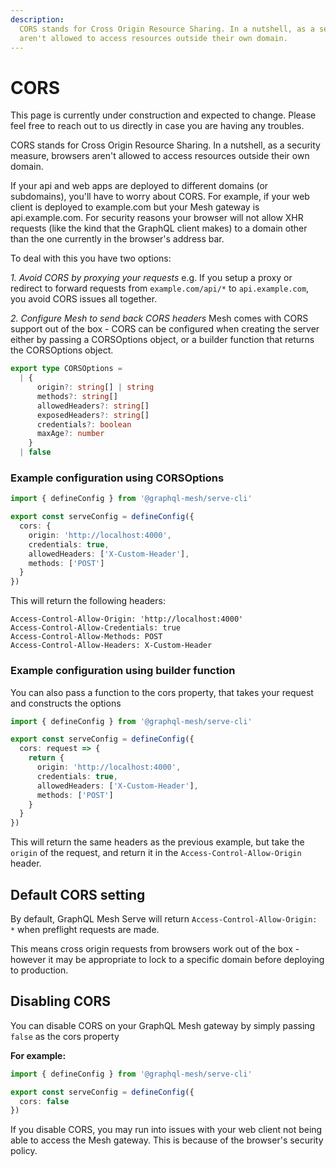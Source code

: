```yaml
---
description:
  CORS stands for Cross Origin Resource Sharing. In a nutshell, as a security measure, browsers
  aren't allowed to access resources outside their own domain.
---
```



# CORS

<Callout>
  This page is currently under construction and expected to change. Please feel free to reach out to
  us directly in case you are having any troubles.
</Callout>

CORS stands for Cross Origin Resource Sharing. In a nutshell, as a security measure, browsers aren't
allowed to access resources outside their own domain.

If your api and web apps are deployed to different domains (or subdomains), you'll have to worry
about CORS. For example, if your web client is deployed to example.com but your Mesh gateway is
api.example.com. For security reasons your browser will not allow XHR requests (like the kind that
the GraphQL client makes) to a domain other than the one currently in the browser's address bar.

To deal with this you have two options:

_1. Avoid CORS by proxying your requests_ e.g. If you setup a proxy or redirect to forward requests
from `example.com/api/*` to `api.example.com`, you avoid CORS issues all together.

_2. Configure Mesh to send back CORS headers_ Mesh comes with CORS support out of the box - CORS can
be configured when creating the server either by passing a CORSOptions object, or a builder function
that returns the CORSOptions object.

```ts
export type CORSOptions =
  | {
      origin?: string[] | string
      methods?: string[]
      allowedHeaders?: string[]
      exposedHeaders?: string[]
      credentials?: boolean
      maxAge?: number
    }
  | false
```

### Example configuration using CORSOptions

```ts filename="mesh.config.ts"
import { defineConfig } from '@graphql-mesh/serve-cli'

export const serveConfig = defineConfig({
  cors: {
    origin: 'http://localhost:4000',
    credentials: true,
    allowedHeaders: ['X-Custom-Header'],
    methods: ['POST']
  }
})
```

This will return the following headers:

```
Access-Control-Allow-Origin: 'http://localhost:4000'
Access-Control-Allow-Credentials: true
Access-Control-Allow-Methods: POST
Access-Control-Allow-Headers: X-Custom-Header
```

### Example configuration using builder function

You can also pass a function to the cors property, that takes your request and constructs the
options

```ts filename="mesh.config.ts"
import { defineConfig } from '@graphql-mesh/serve-cli'

export const serveConfig = defineConfig({
  cors: request => {
    return {
      origin: 'http://localhost:4000',
      credentials: true,
      allowedHeaders: ['X-Custom-Header'],
      methods: ['POST']
    }
  }
})
```

This will return the same headers as the previous example, but take the `origin` of the request, and
return it in the `Access-Control-Allow-Origin` header.

## Default CORS setting

By default, GraphQL Mesh Serve will return `Access-Control-Allow-Origin: *` when preflight requests
are made.

This means cross origin requests from browsers work out of the box - however it may be appropriate
to lock to a specific domain before deploying to production.

## Disabling CORS

You can disable CORS on your GraphQL Mesh gateway by simply passing `false` as the cors property

**For example:**

```ts filename="mesh.config.ts"
import { defineConfig } from '@graphql-mesh/serve-cli'

export const serveConfig = defineConfig({
  cors: false
})
```

<Callout>
  If you disable CORS, you may run into issues with your web client not being able to access the
  Mesh gateway. This is because of the browser's security policy.
</Callout>
